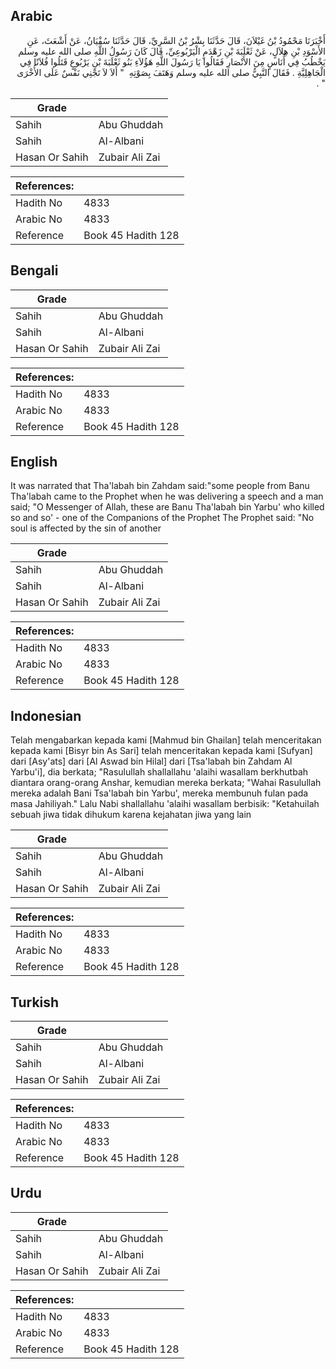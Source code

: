## Arabic


<div dir="rtl" lang="ar" style={{fontSize:'larger',backgroundColor:'#f8f9fa',padding:20}}>
أَخْبَرَنَا مَحْمُودُ بْنُ غَيْلاَنَ، قَالَ حَدَّثَنَا بِشْرُ بْنُ السَّرِيِّ، قَالَ حَدَّثَنَا سُفْيَانُ، عَنْ أَشْعَثَ، عَنِ الأَسْوَدِ بْنِ هِلاَلٍ، عَنْ ثَعْلَبَةَ بْنِ زَهْدَمٍ الْيَرْبُوعِيِّ، قَالَ كَانَ رَسُولُ اللَّهِ صلى الله عليه وسلم يَخْطُبُ فِي أُنَاسٍ مِنَ الأَنْصَارِ فَقَالُوا يَا رَسُولَ اللَّهِ هَؤُلاَءِ بَنُو ثَعْلَبَةَ بْنِ يَرْبُوعٍ قَتَلُوا فُلاَنًا فِي الْجَاهِلِيَّةِ ‏.‏ فَقَالَ النَّبِيُّ صلى الله عليه وسلم وَهَتَفَ بِصَوْتِهِ ‏ "‏ أَلاَ لاَ تَجْنِي نَفْسٌ عَلَى الأُخْرَى ‏"‏ ‏.‏
</div>
<div style={{backgroundColor:'#f8f9fa',padding:20, marginBottom: 10}}><table> <thead> <tr> <th>Grade</th> <th></th> </tr> </thead> <tbody> <tr><td>Sahih</td><td>Abu Ghuddah</td></tr><tr><td>Sahih</td><td>Al-Albani</td></tr><tr><td>Hasan Or Sahih</td><td>Zubair Ali Zai</td></tr></tbody></table><table> <thead> <tr> <th>References:</th> <th></th> </tr> </thead> <tbody><tr><td>Hadith No</td><td>4833</td></tr><tr><td>Arabic No</td><td>4833</td></tr><tr><td>Reference</td><td>Book 45 Hadith 128</td></tr></tbody></table></div>

## Bengali


<div dir="ltr" lang="bn" style={{fontSize:'larger',backgroundColor:'#f8f9fa',padding:20}}>

</div>
<div style={{backgroundColor:'#f8f9fa',padding:20, marginBottom: 10}}><table> <thead> <tr> <th>Grade</th> <th></th> </tr> </thead> <tbody> <tr><td>Sahih</td><td>Abu Ghuddah</td></tr><tr><td>Sahih</td><td>Al-Albani</td></tr><tr><td>Hasan Or Sahih</td><td>Zubair Ali Zai</td></tr></tbody></table><table> <thead> <tr> <th>References:</th> <th></th> </tr> </thead> <tbody><tr><td>Hadith No</td><td>4833</td></tr><tr><td>Arabic No</td><td>4833</td></tr><tr><td>Reference</td><td>Book 45 Hadith 128</td></tr></tbody></table></div>

## English


<div dir="ltr" lang="en" style={{fontSize:'larger',backgroundColor:'#f8f9fa',padding:20}}>
It was narrated that Tha'labah bin Zahdam said:"some people from Banu Tha'labah came to the Prophet when he was delivering a speech and a man said; "O Messenger of Allah, these are Banu Tha'labah bin Yarbu' who killed so and so' - one of the Companions of the Prophet The Prophet said: "No soul is affected by the sin of another
</div>
<div style={{backgroundColor:'#f8f9fa',padding:20, marginBottom: 10}}><table> <thead> <tr> <th>Grade</th> <th></th> </tr> </thead> <tbody> <tr><td>Sahih</td><td>Abu Ghuddah</td></tr><tr><td>Sahih</td><td>Al-Albani</td></tr><tr><td>Hasan Or Sahih</td><td>Zubair Ali Zai</td></tr></tbody></table><table> <thead> <tr> <th>References:</th> <th></th> </tr> </thead> <tbody><tr><td>Hadith No</td><td>4833</td></tr><tr><td>Arabic No</td><td>4833</td></tr><tr><td>Reference</td><td>Book 45 Hadith 128</td></tr></tbody></table></div>

## Indonesian


<div dir="ltr" lang="id" style={{fontSize:'larger',backgroundColor:'#f8f9fa',padding:20}}>
Telah mengabarkan kepada kami [Mahmud bin Ghailan] telah menceritakan kepada kami [Bisyr bin As Sari] telah menceritakan kepada kami [Sufyan] dari [Asy'ats] dari [Al Aswad bin Hilal] dari [Tsa'labah bin Zahdam Al Yarbu'i], dia berkata; "Rasulullah shallallahu 'alaihi wasallam berkhutbah diantara orang-orang Anshar, kemudian mereka berkata; "Wahai Rasulullah mereka adalah Bani Tsa'labah bin Yarbu', mereka membunuh fulan pada masa Jahiliyah." Lalu Nabi shallallahu 'alaihi wasallam berbisik: "Ketahuilah sebuah jiwa tidak dihukum karena kejahatan jiwa yang lain
</div>
<div style={{backgroundColor:'#f8f9fa',padding:20, marginBottom: 10}}><table> <thead> <tr> <th>Grade</th> <th></th> </tr> </thead> <tbody> <tr><td>Sahih</td><td>Abu Ghuddah</td></tr><tr><td>Sahih</td><td>Al-Albani</td></tr><tr><td>Hasan Or Sahih</td><td>Zubair Ali Zai</td></tr></tbody></table><table> <thead> <tr> <th>References:</th> <th></th> </tr> </thead> <tbody><tr><td>Hadith No</td><td>4833</td></tr><tr><td>Arabic No</td><td>4833</td></tr><tr><td>Reference</td><td>Book 45 Hadith 128</td></tr></tbody></table></div>

## Turkish


<div dir="ltr" lang="tr" style={{fontSize:'larger',backgroundColor:'#f8f9fa',padding:20}}>

</div>
<div style={{backgroundColor:'#f8f9fa',padding:20, marginBottom: 10}}><table> <thead> <tr> <th>Grade</th> <th></th> </tr> </thead> <tbody> <tr><td>Sahih</td><td>Abu Ghuddah</td></tr><tr><td>Sahih</td><td>Al-Albani</td></tr><tr><td>Hasan Or Sahih</td><td>Zubair Ali Zai</td></tr></tbody></table><table> <thead> <tr> <th>References:</th> <th></th> </tr> </thead> <tbody><tr><td>Hadith No</td><td>4833</td></tr><tr><td>Arabic No</td><td>4833</td></tr><tr><td>Reference</td><td>Book 45 Hadith 128</td></tr></tbody></table></div>

## Urdu


<div dir="rtl" lang="ur" style={{fontSize:'larger',backgroundColor:'#f8f9fa',padding:20}}>

</div>
<div style={{backgroundColor:'#f8f9fa',padding:20, marginBottom: 10}}><table> <thead> <tr> <th>Grade</th> <th></th> </tr> </thead> <tbody> <tr><td>Sahih</td><td>Abu Ghuddah</td></tr><tr><td>Sahih</td><td>Al-Albani</td></tr><tr><td>Hasan Or Sahih</td><td>Zubair Ali Zai</td></tr></tbody></table><table> <thead> <tr> <th>References:</th> <th></th> </tr> </thead> <tbody><tr><td>Hadith No</td><td>4833</td></tr><tr><td>Arabic No</td><td>4833</td></tr><tr><td>Reference</td><td>Book 45 Hadith 128</td></tr></tbody></table></div>